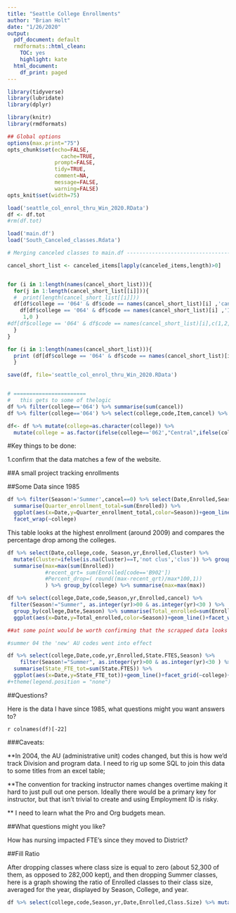 ```yaml
---
title: "Seattle College Enrollments"
author: "Brian Holt"
date: "1/26/2020"
output:
  pdf_document: default
  rmdformats::html_clean:
    TOC: yes
    highlight: kate
  html_document:
    df_print: paged
---
```

```r
library(tidyverse)
library(lubridate)
library(dplyr)
```

```r
library(knitr)
library(rmdformats)

## Global options
options(max.print="75")
opts_chunk$set(echo=FALSE,
	             cache=TRUE,
               prompt=FALSE,
               tidy=TRUE,
               comment=NA,
               message=FALSE,
               warning=FALSE)
opts_knit$set(width=75)
```

```r
load('seattle_col_enrol_thru_Win_2020.RData')
df <- df.tot
#rm(df.tot)
```

```r
load('main.df')
load('South_Canceled_classes.Rdata')

# Merging canceled classes to main.df -------------------------------------

cancel_short_list <- canceled_items[lapply(canceled_items,length)>0]


for (i in 1:length(names(cancel_short_list))){
  for(j in 1:length(cancel_short_list[[i]])){
  #  print(length(cancel_short_list[[i]]))
  df[df$college == '064' & df$code == names(cancel_short_list)[i] ,'cancel']  <- ifelse(
    df[df$college == '064' & df$code == names(cancel_short_list)[i] ,'Item'] %in% cancel_short_list[[i]],
     1,0 )
#df[df$college == '064' & df$code == names(cancel_short_list)[i],c(1,2,5,23)]
  }
}

for (i in 1:length(names(cancel_short_list))){
  print (df[df$college == '064' & df$code == names(cancel_short_list)[i] & df$cancel != 0,c(1:5,23)])
  }

save(df, file='seattle_col_enrol_thru_Win_2020.RData')


# =======================
#   this gets to some of thelogic
df %>% filter(college=='064') %>% summarise(sum(cancel))
df %>% filter(college=='064') %>% select(college,code,Item,cancel) %>% filter(cancel>0)

```


```r
df<- df %>% mutate(college=as.character(college)) %>% 
  mutate(college = as.factor(ifelse(college=='062',"Central",ifelse(college=='063',"North","South"))))

```

#Key things to be done:

1.confirm that the data matches a few of the website. 

##A small project tracking enrollments


##Some Data since 1985

```r
df %>% filter(Season!='Summer',cancel==0) %>% select(Date,Enrolled,Season,college) %>% group_by(college,Date,Season) %>% 
  summarise(Quarter_enrollment_total=sum(Enrolled)) %>% 
  ggplot(aes(x=Date,y=Quarter_enrollment_total,color=Season))+geom_line()+#geom_smooth(method="loess")+
  facet_wrap(~college)
```

This table looks at the highest enrollment (around 2009) and compares the percentage drop among the colleges.

```r
df %>% select(Date,college,code, Season,yr,Enrolled,Cluster) %>% 
  mutate(Cluster=ifelse(is.na(Cluster)==T,'not clus','clus')) %>% group_by(college,Cluster,Date) %>% 
  summarise(max=max(sum(Enrolled))
            #recent_qrt= sum(Enrolled[code=='B902'])
            #Percent_drop=( round((max-recent_qrt)/max*100,1))
            ) %>% group_by(college) %>% summarise(max=max(max))


```




```r
df %>% select(college,Date,code,Season,yr,Enrolled,cancel) %>% 
 filter(Season!="Summer", as.integer(yr)>00 & as.integer(yr)<30 ) %>% 
  group_by(college,Date,Season) %>% summarise(Total_enrolled=sum(Enrolled)) %>% 
  ggplot(aes(x=Date,y=Total_enrolled,color=Season))+geom_line()+facet_wrap(~college)+ggtitle("Total Enrollment over time")

```
  
```r
  
##at some point would be worth confirming that the scrapped data looks like the calc'd data 

#summer 04 the 'new' AU codes went into effect

```  
  
```r
df %>% select(college,Date,code,yr,Enrolled,State.FTES,Season) %>% 
    filter(Season!="Summer", as.integer(yr)>00 & as.integer(yr)<30 ) %>% group_by(college,Date) %>% 
  summarise(State_FTE_tot=sum(State.FTES)) %>% 
  ggplot(aes(x=Date,y=State_FTE_tot))+geom_line()+facet_grid(~college)+ggtitle("Total State FTE's")+geom_smooth()
#+theme(legend.position = "none")

```

##Questions?

Here is the data I have since 1985, what questions might you want answers to?

`r colnames(df)[-22]`


###Caveats:

**In 2004, the AU (administrative unit) codes changed, but this is how we'd track Division and program data.  I need to rig up some SQL to join this data to some titles from an excel table;

**The convention for tracking instructor names changes overtime making it hard to just pull out one person.  Ideally there would be a primary key for instructor, but that isn't trivial to create and using Employment ID is risky.

** I need to learn what the Pro and Org budgets mean. 

##What questions might you like?

How has nursing impacted FTE's since they moved to District? 


##Fill Ratio

After dropping classes where class size is equal to zero (about 52,300 of them, as opposed to 282,000 kept), and then dropping Summer classes, here is a graph showing the ratio of Enrolled classes to their class size, averaged for the year, displayed by Season, College, and year.

```r
df %>% select(college,code,Season,yr,Date,Enrolled,Class.Size) %>% mutate(ratio=Enrolled/Class.Size,Date=year(Date)) %>% filter(ratio!=Inf,Season!="Summer") %>% group_by(college,Season,Date) %>% summarise(mean_ratio=mean(ratio)) %>% ggplot(aes(x=Date,y=mean_ratio,color=Season)) +geom_line()+facet_grid(~college)+ggtitle("")

```
